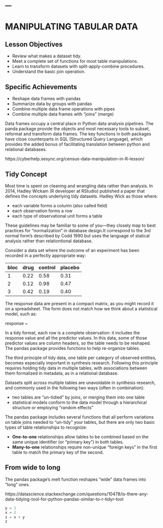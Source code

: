 ---
---

# MANIPULATING TABULAR DATA

## Lesson Objectives

* Review what makes a dataset tidy.
* Meet a complete set of functions for most table manipulations.
* Learn to transform datasets with split-apply-combine procedures.
* Understand the basic join operation.

## Specific Achievements

* Reshape data frames with pandas
* Summarize data by groups with pandas
* Combine multiple data frame operations with pipes
* Combine multiple data frames with “joins” (merge)

Data frames occupy a central place in Python data analysis pipelines. The panda package provide the objects and most necessary tools to subset, reformat and transform data frames. The key functions in both packages have close counterparts in SQL (Structured Query Language), which provides the added bonus of facilitating translation between python and relational databases.

https://cyberhelp.sesync.org/census-data-manipulation-in-R-lesson/


## Tidy Concept

Most time is spent on cleaning and wrangling data rather than analysis. In 2014, Hadley Wickam (R developer at RStudio) published a paper that defines the concepts underlying tidy datasets. Hadley Wick as those where:

- each variable forms a column (also called field)
- each observation forms a row
- each type of observational unit forms a table

These guidelines may be familiar to some of you—they closely map to best practices for “normalization” in database design.It correspond to the 3rd normal form's described by Codd 1990 but uses the language of statical analysis rather than relationtional database.

Consider a data set where the outcome of an experiment has been recorded in a perfectly appropriate way:

|bloc|drug|control|placebo|
|----|----|-------|-------|
|1|0.22|0.58|0.31|
|2|0.12|0.98|0.47|
|3|0.42|0.19|0.40|

The response data are present in a compact matrix, as you might record it on a spreadsheet. The form does not match how we think about a statistical model, such as:

response  ~ 

In a tidy format, each row is a complete observation: it includes the response value and all the predictor values. In this data, some of those predictor values are column headers, so the table needs to be reshaped. The pandas package provides functions to help re-organize tables.

The third principle of tidy data, one table per category of observed entities, becomes especially important in synthesis research. Following this principle requires holding tidy data in multiple tables, with associations between them formalized in metadata, as in a relational database.

Datasets split across multiple tables are unavoidable in synthesis research, and commonly used in the following two ways (often in combination):

- two tables are “un-tidied” by joins, or merging them into one table
- statistical models conform to the data model through a hierarchical structure or employing “random effects”

The pandas package includes several functions that all perform variations on table joins needed to “un-tidy” your tables, but there are only two basic types of table relationships to recognize:

- **One-to-one** relationships allow tables to be combined based on the same unique identifier (or “primary key”) in both tables.
- **Many-to-one** relationships require non-unique “foreign keys” in the first table to match the primary key of the second.

## From wide to long

The pandas package’s melt function reshapes “wide” data frames into “long” ones.

https://datascience.stackexchange.com/questions/10478/is-there-any-data-tidying-tool-for-python-pandas-similar-to-r-tidyr-tool

```python

y = 1
x = 2
z = x + y
z

```
